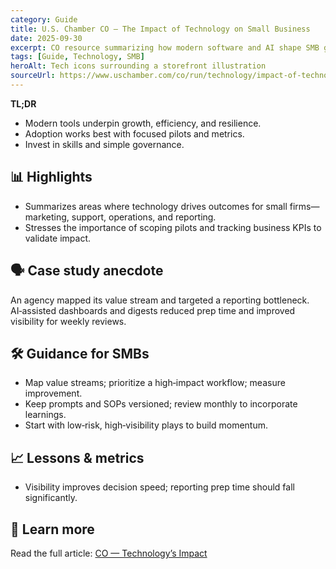 ```yaml
---
category: Guide
title: U.S. Chamber CO — The Impact of Technology on Small Business
date: 2025-09-30
excerpt: CO resource summarizing how modern software and AI shape SMB growth and operations.
tags: [Guide, Technology, SMB]
heroAlt: Tech icons surrounding a storefront illustration
sourceUrl: https://www.uschamber.com/co/run/technology/impact-of-technology-small-business
---
```


**TL;DR**

- Modern tools underpin growth, efficiency, and resilience.
- Adoption works best with focused pilots and metrics.
- Invest in skills and simple governance.

## 📊 Highlights

- Summarizes areas where technology drives outcomes for small firms—marketing, support, operations, and reporting.
- Stresses the importance of scoping pilots and tracking business KPIs to validate impact.

## 🗣 Case study anecdote

An agency mapped its value stream and targeted a reporting bottleneck. AI‑assisted dashboards and digests reduced prep time and improved visibility for weekly reviews.

## 🛠 Guidance for SMBs

- Map value streams; prioritize a high‑impact workflow; measure improvement.
- Keep prompts and SOPs versioned; review monthly to incorporate learnings.
- Start with low‑risk, high‑visibility plays to build momentum.

## 📈 Lessons & metrics

- Visibility improves decision speed; reporting prep time should fall significantly.

## 🔗 Learn more

Read the full article: <a href="https://www.uschamber.com/co/run/technology/impact-of-technology-small-business" target="_blank" rel="noopener noreferrer">CO — Technology’s Impact</a>
